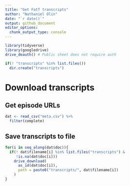 ```yaml
---
title: "Get FatT transcripts"
author: "Nathaniel Olin"
date: "`r date()`"
output: github_document
editor_options: 
  chunk_output_type: console
---
```


```r
library(tidyverse)
library(googledrive)
drive_deauth() # Public sheet does not require auth

if(! "transcripts" %in% list.files())
  dir.create("transcripts")
```

# Download transcripts

## Get episode URLs

```r
dat <- read_csv("meta.csv") %>%
  filter(complete)
```

## Save transcripts to file

```r
for(i in seq_along(dat$doc)){
  if(! dat$filename[i] %in% list.files("transcripts") & 
     !is.na(dat$doc[i]))
    drive_download(
      as_id(dat$doc[i]), 
      path = paste0("transcripts/", dat$filename[i])
    )
}
```

